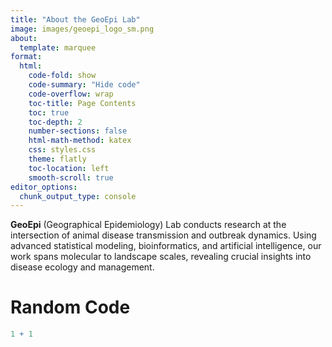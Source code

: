 ```yaml
---
title: "About the GeoEpi Lab"
image: images/geoepi_logo_sm.png
about:
  template: marquee
format:
  html:
    code-fold: show
    code-summary: "Hide code"
    code-overflow: wrap
    toc-title: Page Contents
    toc: true
    toc-depth: 2
    number-sections: false
    html-math-method: katex
    css: styles.css
    theme: flatly
    toc-location: left
    smooth-scroll: true
editor_options: 
  chunk_output_type: console
---
```


**GeoEpi** (Geographical Epidemiology) Lab conducts research at the intersection of animal disease transmission and outbreak dynamics. Using advanced statistical modeling, bioinformatics, and artificial intelligence, our work spans molecular to landscape scales, revealing crucial insights into disease ecology and management.

# Random Code

```r
1 + 1
```
